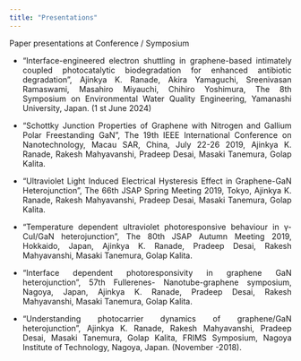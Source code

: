```yaml
---
title: "Presentations" 
---
```


Paper presentations at Conference / Symposium

::: {style="text-align: justify"}
-   “Interface-engineered electron shuttling in graphene-based intimately coupled photocatalytic biodegradation for enhanced antibiotic degradation”, Ajinkya K. Ranade, Akira Yamaguchi, Sreenivasan Ramaswami, Masahiro Miyauchi, Chihiro Yoshimura, The 8th Symposium on Environmental Water Quality Engineering, Yamanashi University, Japan. (1 st June 2024)

-   “Schottky Junction Properties of Graphene with Nitrogen and Gallium Polar Freestanding GaN”, The 19th IEEE International Conference on Nanotechnology, Macau SAR, China, July 22-26 2019, Ajinkya K. Ranade, Rakesh Mahyavanshi, Pradeep Desai, Masaki Tanemura, Golap Kalita.

-   “Ultraviolet Light Induced Electrical Hysteresis Effect in Graphene-GaN Heterojunction”, The 66th JSAP Spring Meeting 2019, Tokyo, Ajinkya K. Ranade, Rakesh Mahyavanshi, Pradeep Desai, Masaki Tanemura, Golap Kalita.

-   “Temperature dependent ultraviolet photoresponsive behaviour in γ-CuI/GaN heterojunction”, The 80th JSAP Autumn Meeting 2019, Hokkaido, Japan, Ajinkya K. Ranade, Pradeep Desai, Rakesh Mahyavanshi, Masaki Tanemura, Golap Kalita.

-   “Interface dependent photoresponsivity in graphene GaN heterojunction”, 57th Fullerenes- Nanotube-graphene symposium, Nagoya, Japan, Ajinkya K. Ranade, Pradeep Desai, Rakesh Mahyavanshi, Masaki Tanemura, Golap Kalita.

-   “Understanding photocarrier dynamics of graphene/GaN heterojunction”, Ajinkya K. Ranade, Rakesh Mahyavanshi, Pradeep Desai, Masaki Tanemura, Golap Kalita, FRIMS Symposium, Nagoya Institute of Technology, Nagoya, Japan. (November -2018).
:::
